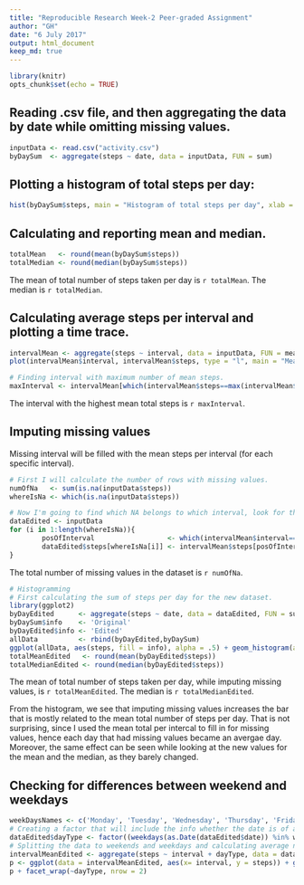 ---
title: "Reproducible Research Week-2 Peer-graded Assignment"
author: "GH"
date: "6 July 2017"
output: html_document
keep_md: true
---

```{r setoptions, echo = TRUE}
library(knitr)
opts_chunk$set(echo = TRUE)
```

## Reading .csv file, and then aggregating the data by date while omitting missing values.

```{r}
inputData <- read.csv("activity.csv")
byDaySum  <- aggregate(steps ~ date, data = inputData, FUN = sum)
```

## Plotting a histogram of total steps per day:

```{r}
hist(byDaySum$steps, main = "Histogram of total steps per day", xlab = "Total steps per day")
```

## Calculating and reporting mean and median.
```{r}
totalMean   <- round(mean(byDaySum$steps))
totalMedian <- round(median(byDaySum$steps))
```

The mean of total number of steps taken per day is `r totalMean`. The median is `r totalMedian`.

## Calculating average steps per interval and plotting a time trace.

```{r}
intervalMean <- aggregate(steps ~ interval, data = inputData, FUN = mean)
plot(intervalMean$interval, intervalMean$steps, type = "l", main = "Mean steps taken per interval", ylab = "Mean total steps", xlab = "Interval")

# Finding interval with maximum number of mean steps.
maxInterval <- intervalMean[which(intervalMean$steps==max(intervalMean$steps)),1]
```

The interval with the highest mean total steps is `r maxInterval`.

## Imputing missing values

Missing interval will be filled with the mean steps per interval (for each specific interval).
```{r}
# First I will calculate the number of rows with missing values.
numOfNa   <- sum(is.na(inputData$steps))
whereIsNa <- which(is.na(inputData$steps))

# Now I'm going to find which NA belongs to which interval, look for the interval in the means data frame I computed in the previous wtepm and then assign that mean value in the correct interval.
dataEdited <- inputData
for (i in 1:length(whereIsNa)){
        posOfInterval                  <- which(intervalMean$interval==inputData$interval[i]) # Remembering interval to take.
        dataEdited$steps[whereIsNa[i]] <- intervalMean$steps[posOfInterval]                   # Assigning values.
}
```

The total number of missing values in the dataset is `r numOfNa`.

```{r}
# Histogramming
# First calculating the sum of steps per day for the new dataset.
library(ggplot2)
byDayEdited      <- aggregate(steps ~ date, data = dataEdited, FUN = sum)
byDaySum$info    <- 'Original'
byDayEdited$info <- 'Edited'
allData          <- rbind(byDayEdited,byDaySum)
ggplot(allData, aes(steps, fill = info), alpha = .5) + geom_histogram(alpha = 0.5, bins = 5, position = 'identity')
totalMeanEdited   <- round(mean(byDayEdited$steps))
totalMedianEdited <- round(median(byDayEdited$steps))
```
The mean of total number of steps taken per day, while imputing missing values, is `r totalMeanEdited`. The median is `r totalMedianEdited`.  

From the histogram, we see that imputing missing values increases the bar that is mostly related to the mean total number of steps per day. That is not surprising, since I used the mean total per intercal to fill in for missing values, hence each day that had missing values became an avergae day. Moreover, the same effect can be seen while looking at the new values for the mean and the median, as they barely changed.  

## Checking for differences between weekend and weekdays
```{r}
weekDaysNames <- c('Monday', 'Tuesday', 'Wednesday', 'Thursday', 'Friday')
# Creating a factor that will include the info whether the date is of a weekday or a weekend.
dataEdited$dayType <- factor((weekdays(as.Date(dataEdited$date)) %in% weekDaysNames), levels = c(T,F), labels = c('Weekday','Weekend'))
# Splitting the data to weekends and weekdays and calculating average number of steps per interval for each.
intervalMeanEdited <- aggregate(steps ~ interval + dayType, data = dataEdited, FUN = mean)
p <- ggplot(data = intervalMeanEdited, aes(x= interval, y = steps)) + geom_line()
p + facet_wrap(~dayType, nrow = 2)
```
